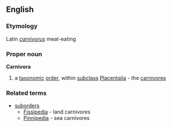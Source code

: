 ==English==
===Etymology===
Latin ''[[carnivorus]]'' meat-eating
===Proper noun===
{{wikipedia}}
'''Carnivora'''
#a [[taxonomic]] [[order]], within [[subclass]] [[Placentalia]] - the [[carnivore]]s
===Related terms===
*[[suborder]]s
**[[Fissipedia]] - land carnivores
**[[Pinnipedia]] - sea carnivores


{{taxonomy|Order|[[Carnivora]]|(in [[Subclass]] ''[[Placentalia]]'') includes two [[Suborder]]s ''[[Fissipedia]]'' (land [[carnivore]]s) and ''[[Pinnipedia]]'' (sea carnivores)}}
{{wikipedia}}